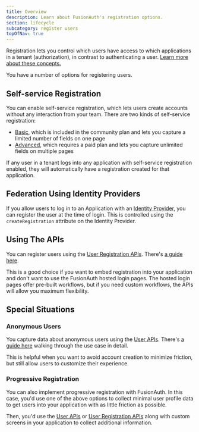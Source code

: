 ```yaml
---
title: Overview
description: Learn about FusionAuth's registration options.
section: lifecycle
subcategory: register users
topOfNav: true
---
```


Registration lets you control which users have access to which applications in a tenant (authorization), in contrast to authenticating a user. [Learn more about these concepts.](/docs/get-started/core-concepts/authentication-authorization)

You have a number of options for registering users. 

## Self-service Registration

You can enable self-service registration, which lets users create accounts without any interaction from your team. There are two kinds of self-service registration:

* [Basic](/docs/lifecycle/register-users/basic-registration-forms), which is included in the community plan and lets you capture a limited number of fields on one page
* [Advanced](/docs/lifecycle/register-users/advanced-registration-forms), which requires a paid plan and lets you capture unlimited fields on multiple pages

If any user in a tenant logs into any application with self-service registration enabled, they will automatically have a registration created for that application.

## Federation Using Identity Providers

If you allow users to log in to an Application with an [Identity Provider](/docs/lifecycle/authenticate-users/identity-providers), you can register the user at the time of login. This is controlled using the `createRegistration` attribute on the Identity Provider.

## Using The APIs

You can register users using the [User Registration APIs](/docs/apis/registrations). There's [a guide here](/docs/lifecycle/register-users/register-user-login-api). 

This is a good choice if you want to embed registration into your application and don't want to use the FusionAuth hosted login pages. The hosted login pages offer pre-built workflows, but if you need custom workflows, the APIs will allow you maximum flexibility.

## Special Situations

### Anonymous Users

You capture data about anonymous users using the [User APIs](/docs/apis/users). There's [a guide here](/docs/lifecycle/register-users/anonymous-user) walking through the use case in detail.

This is helpful when you want to avoid account creation to minimize friction, but still allow users to customize their experience.

### Progressive Registration

You can also implement progressive registration with FusionAuth. In this case, you'd use one of the above options to collect minimal user profile data to get users into your application with as little friction as possible.

Then, you'd use the [User APIs](/docs/apis/users) or [User Registration APIs](/docs/apis/registrations) along with custom screens in your application to collect additional information.

